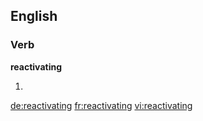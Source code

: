 ==English==

===Verb===
'''reactivating'''

# {{third-person singular of|[[reactivate]]}}

[[de:reactivating]]
[[fr:reactivating]]
[[vi:reactivating]]